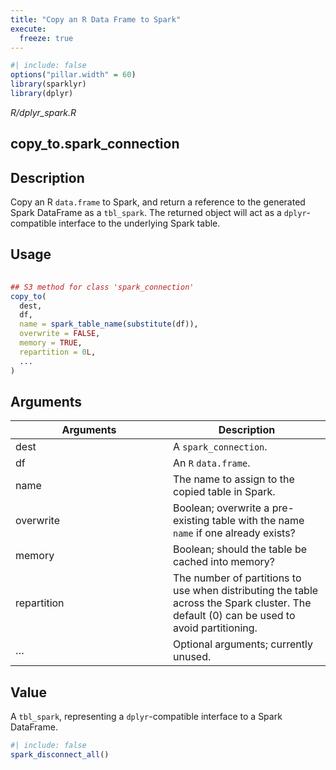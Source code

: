 ```yaml
---
title: "Copy an R Data Frame to Spark"
execute:
  freeze: true
---
```


```r
#| include: false
options("pillar.width" = 60)
library(sparklyr) 
library(dplyr)
```

*R/dplyr_spark.R*

## copy_to.spark_connection

## Description
 Copy an R `data.frame` to Spark, and return a reference to the generated Spark DataFrame as a `tbl_spark`. The returned object will act as a `dplyr`-compatible interface to the underlying Spark table. 


## Usage
```r
 
## S3 method for class 'spark_connection'
copy_to( 
  dest, 
  df, 
  name = spark_table_name(substitute(df)), 
  overwrite = FALSE, 
  memory = TRUE, 
  repartition = 0L, 
  ... 
) 
```

## Arguments
|Arguments|Description|
|---|---|
| dest | A `spark_connection`. |
| df | An `R` `data.frame`. |
| name | The name to assign to the copied table in Spark. |
| overwrite | Boolean; overwrite a pre-existing table with the name `name` if one already exists? |
| memory | Boolean; should the table be cached into memory? |
| repartition | The number of partitions to use when distributing the table across the Spark cluster. The default (0) can be used to avoid partitioning. |
| ... | Optional arguments; currently unused. |



## Value
 A `tbl_spark`, representing a `dplyr`-compatible interface   to a Spark DataFrame. 





```r
#| include: false
spark_disconnect_all()
```

